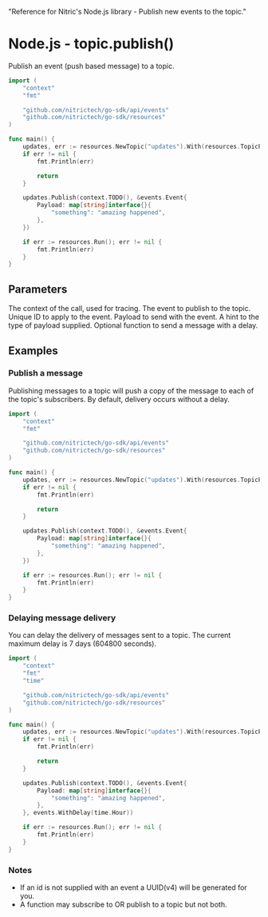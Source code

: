   "Reference for Nitric's Node.js library - Publish new events to the topic."

# Node.js - topic.publish()

Publish an event (push based message) to a topic.

```go
import (
	"context"
	"fmt"

	"github.com/nitrictech/go-sdk/api/events"
	"github.com/nitrictech/go-sdk/resources"
)

func main() {
	updates, err := resources.NewTopic("updates").With(resources.TopicPublishing)
	if err != nil {
		fmt.Println(err)

		return
	}

	updates.Publish(context.TODO(), &events.Event{
		Payload: map[string]interface{}{
			"something": "amazing happened",
		},
	})

	if err := resources.Run(); err != nil {
		fmt.Println(err)
	}
}
```

## Parameters

<Properties>
  <Property name="ctx" required type="context">
    The context of the call, used for tracing.
  </Property>
  <Property name="event" required type="Event">
    The event to publish to the topic.
    <Properties nested>
      <Property name="ID" type="string">
        Unique ID to apply to the event.
      </Property>
      <Property name="Payload" required type="map[string]interface{}">
        Payload to send with the event.
      </Property>
      <Property name="PayloadType" type="string">
        A hint to the type of payload supplied.
      </Property>
    </Properties>
  </Property>
  <Property name="opts" type="PublishOption">
    Optional function to send a message with a delay.
  </Property>
</Properties>

## Examples

### Publish a message

Publishing messages to a topic will push a copy of the message to each of the topic's subscribers. By default, delivery occurs without a delay.

```go
import (
	"context"
	"fmt"

	"github.com/nitrictech/go-sdk/api/events"
	"github.com/nitrictech/go-sdk/resources"
)

func main() {
	updates, err := resources.NewTopic("updates").With(resources.TopicPublishing)
	if err != nil {
		fmt.Println(err)

		return
	}

	updates.Publish(context.TODO(), &events.Event{
		Payload: map[string]interface{}{
			"something": "amazing happened",
		},
	})

	if err := resources.Run(); err != nil {
		fmt.Println(err)
	}
}
```

### Delaying message delivery

You can delay the delivery of messages sent to a topic. The current maximum delay is 7 days (604800 seconds).

```go
import (
	"context"
	"fmt"
	"time"

	"github.com/nitrictech/go-sdk/api/events"
	"github.com/nitrictech/go-sdk/resources"
)

func main() {
	updates, err := resources.NewTopic("updates").With(resources.TopicPublishing)
	if err != nil {
		fmt.Println(err)

		return
	}

	updates.Publish(context.TODO(), &events.Event{
		Payload: map[string]interface{}{
			"something": "amazing happened",
		},
	}, events.WithDelay(time.Hour))

	if err := resources.Run(); err != nil {
		fmt.Println(err)
	}
}
```

### Notes

- If an id is not supplied with an event a UUID(v4) will be generated for you.
- A function may subscribe to OR publish to a topic but not both.
